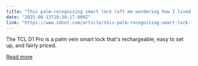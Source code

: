 ```yaml
---
title: "This palm-recognizing smart lock left me wondering how I lived so long without it"
date: "2025-08-13T10:30:17.000Z"
link: "https://www.zdnet.com/article/this-palm-recognizing-smart-lock-left-me-wondering-how-i-lived-so-long-without-it/"
---
```


The TCL D1 Pro is a palm vein smart lock that's rechargeable, easy to set up, and fairly priced.

[Read more](https://www.zdnet.com/article/this-palm-recognizing-smart-lock-left-me-wondering-how-i-lived-so-long-without-it/)
